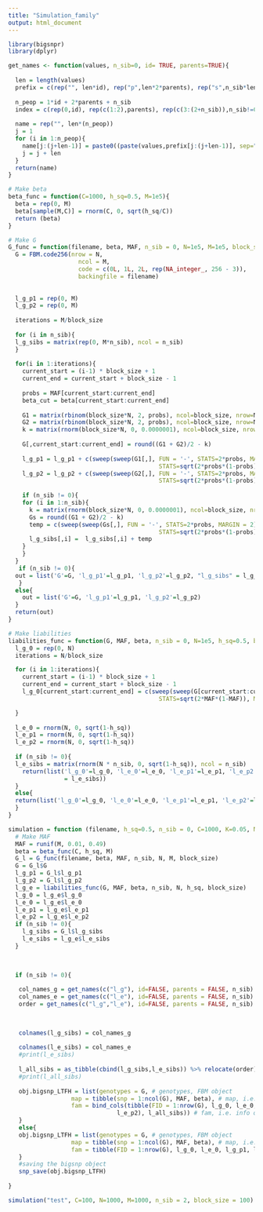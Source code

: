 ```yaml
---
title: "Simulation_family"
output: html_document
---
```

```r
library(bigsnpr)
library(dplyr)
```



```r
get_names <- function(values, n_sib=0, id= TRUE, parents=TRUE){
  
  len = length(values)
  prefix = c(rep("", len*id), rep("p",len*2*parents), rep("s",n_sib*len))
  
  n_peop = 1*id + 2*parents + n_sib
  index = c(rep(0,id), rep(c(1:2),parents), rep(c(3:(2+n_sib)),n_sib!=0))
  
  name = rep("", len*(n_peop))
  j = 1
  for (i in 1:n_peop){
    name[j:(j+len-1)] = paste0((paste(values,prefix[j:(j+len-1)], sep="_")), rep(index[i], len))
    j = j + len
  }
  return(name)
}

```



```r
# Make beta
beta_func = function(C=1000, h_sq=0.5, M=1e5){
  beta = rep(0, M)
  beta[sample(M,C)] = rnorm(C, 0, sqrt(h_sq/C))
  return (beta)
}

```


```r
# Make G
G_func = function(filename, beta, MAF, n_sib = 0, N=1e5, M=1e5, block_size=1000){
  G = FBM.code256(nrow = N,
                    ncol = M,
                    code = c(0L, 1L, 2L, rep(NA_integer_, 256 - 3)),
                    backingfile = filename)
  
  
  l_g_p1 = rep(0, M)
  l_g_p2 = rep(0, M)
  
  iterations = M/block_size
  
  for (i in n_sib){
  l_g_sibs = matrix(rep(0, M*n_sib), ncol = n_sib)
  }
  
  for(i in 1:iterations){
    current_start = (i-1) * block_size + 1
    current_end = current_start + block_size - 1
  
    probs = MAF[current_start:current_end]
    beta_cut = beta[current_start:current_end]
  
    G1 = matrix(rbinom(block_size*N, 2, probs), ncol=block_size, nrow=N, byrow = T)
    G2 = matrix(rbinom(block_size*N, 2, probs), ncol=block_size, nrow=N, byrow = T)
    k = matrix(rnorm(block_size*N, 0, 0.0000001), ncol=block_size, nrow=N, byrow = T)
  
    G[,current_start:current_end] = round((G1 + G2)/2 - k)
  
    l_g_p1 = l_g_p1 + c(sweep(sweep(G1[,], FUN = '-', STATS=2*probs, MARGIN = 2), FUN='/',
                                           STATS=sqrt(2*probs*(1-probs)), MARGIN = 2)  %*% beta_cut)
    l_g_p2 = l_g_p2 + c(sweep(sweep(G2[,], FUN = '-', STATS=2*probs, MARGIN = 2), FUN='/',
                                           STATS=sqrt(2*probs*(1-probs)), MARGIN = 2)  %*% beta_cut)
    
    if (n_sib != 0){
    for (i in 1:n_sib){
      k = matrix(rnorm(block_size*N, 0, 0.0000001), ncol=block_size, nrow=N, byrow = T)
      Gs = round((G1 + G2)/2 - k)
      temp = c(sweep(sweep(Gs[,], FUN = '-', STATS=2*probs, MARGIN = 2), FUN='/',
                                           STATS=sqrt(2*probs*(1-probs)), MARGIN = 2)  %*% beta_cut)
      l_g_sibs[,i] =  l_g_sibs[,i] + temp
    }
    }
  }
   if (n_sib != 0){
  out = list('G'=G, 'l_g_p1'=l_g_p1, 'l_g_p2'=l_g_p2, "l_g_sibs" = l_g_sibs)
   }
  else{
    out = list('G'=G, 'l_g_p1'=l_g_p1, 'l_g_p2'=l_g_p2)
  }
  return(out)
}
```

```r
# Make liabilities
liabilities_func = function(G, MAF, beta, n_sib = 0, N=1e5, h_sq=0.5, block_size = 1000){
  l_g_0 = rep(0, N)
  iterations = N/block_size

  for (i in 1:iterations){
    current_start = (i-1) * block_size + 1
    current_end = current_start + block_size - 1
    l_g_0[current_start:current_end] = c(sweep(sweep(G[current_start:current_end,], FUN = '-', STATS=2*MAF, MARGIN = 2), FUN='/',
                                           STATS=sqrt(2*MAF*(1-MAF)), MARGIN = 2)  %*% beta)

  }
  
  l_e_0 = rnorm(N, 0, sqrt(1-h_sq))
  l_e_p1 = rnorm(N, 0, sqrt(1-h_sq))
  l_e_p2 = rnorm(N, 0, sqrt(1-h_sq))
  
  if (n_sib != 0){
  l_e_sibs = matrix(rnorm(N * n_sib, 0, sqrt(1-h_sq)), ncol = n_sib)
    return(list('l_g_0'=l_g_0, 'l_e_0'=l_e_0, 'l_e_p1'=l_e_p1, 'l_e_p2'=l_e_p2, "l_e_sibs"
                = l_e_sibs))
  }
  else{
  return(list('l_g_0'=l_g_0, 'l_e_0'=l_e_0, 'l_e_p1'=l_e_p1, 'l_e_p2'=l_e_p2))
  }
}
```


```r
simulation = function (filename, h_sq=0.5, n_sib = 0, C=1000, K=0.05, N=1e5, M=1e5, block_size=1000) {
  # Make MAF
  MAF = runif(M, 0.01, 0.49)
  beta = beta_func(C, h_sq, M)
  G_l = G_func(filename, beta, MAF, n_sib, N, M, block_size)
  G = G_l$G
  l_g_p1 = G_l$l_g_p1
  l_g_p2 = G_l$l_g_p2
  l_g_e = liabilities_func(G, MAF, beta, n_sib, N, h_sq, block_size)
  l_g_0 = l_g_e$l_g_0
  l_e_0 = l_g_e$l_e_0
  l_e_p1 = l_g_e$l_e_p1
  l_e_p2 = l_g_e$l_e_p2
  if (n_sib != 0){
    l_g_sibs = G_l$l_g_sibs
    l_e_sibs = l_g_e$l_e_sibs
  }
  
  

  if (n_sib != 0){
    
   col_names_g = get_names(c("l_g"), id=FALSE, parents = FALSE, n_sib)
   col_names_e = get_names(c("l_e"), id=FALSE, parents = FALSE, n_sib)
   order = get_names(c("l_g","l_e"), id=FALSE, parents = FALSE, n_sib) 
   

   
   colnames(l_g_sibs) = col_names_g
   
   colnames(l_e_sibs) = col_names_e
   #print(l_e_sibs)
   
   l_all_sibs = as_tibble(cbind(l_g_sibs,l_e_sibs)) %>% relocate(order)
   #print(l_all_sibs)
    
   obj.bigsnp_LTFH = list(genotypes = G, # genotypes, FBM object
                  map = tibble(snp = 1:ncol(G), MAF, beta), # map, i.e. SNP info
                  fam = bind_cols(tibble(FID = 1:nrow(G), l_g_0, l_e_0, l_g_p1, l_e_p1, l_g_p2,
                               l_e_p2), l_all_sibs)) # fam, i.e. info on individuals
   }
   else{
   obj.bigsnp_LTFH = list(genotypes = G, # genotypes, FBM object
                  map = tibble(snp = 1:ncol(G), MAF, beta), # map, i.e. SNP info
                  fam = tibble(FID = 1:nrow(G), l_g_0, l_e_0, l_g_p1, l_e_p1, l_g_p2, l_e_p2))   
   }
   #saving the bigsnp object
   snp_save(obj.bigsnp_LTFH)
  
}

```

```r
simulation("test", C=100, N=1000, M=1000, n_sib = 2, block_size = 100)
```


